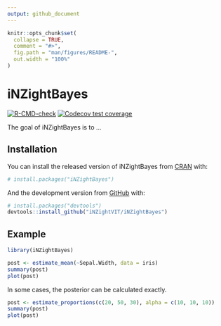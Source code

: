 ```yaml
---
output: github_document
---
```


<!-- README.md is generated from README.Rmd. Please edit that file -->

```r
knitr::opts_chunk$set(
  collapse = TRUE,
  comment = "#>",
  fig.path = "man/figures/README-",
  out.width = "100%"
)
```

# iNZightBayes

<!-- badges: start -->
[![R-CMD-check](https://github.com/iNZightVIT/iNZightBayes/workflows/R-CMD-check/badge.svg)](https://github.com/iNZightVIT/iNZightBayes/actions)
[![Codecov test coverage](https://codecov.io/gh/iNZightVIT/iNZightBayes/branch/master/graph/badge.svg)](https://codecov.io/gh/iNZightVIT/iNZightBayes?branch=master)
<!-- badges: end -->

The goal of iNZightBayes is to ...

## Installation

You can install the released version of iNZightBayes from [CRAN](https://CRAN.R-project.org) with:

``` r
# install.packages("iNZightBayes")
```

And the development version from [GitHub](https://github.com/) with:

``` r
# install.packages("devtools")
devtools::install_github("iNZightVIT/iNZightBayes")
```

## Example

```r
library(iNZightBayes)

post <- estimate_mean(~Sepal.Width, data = iris)
summary(post)
plot(post)
```


In some cases, the posterior can be calculated exactly.

```r
post <- estimate_proportions(c(20, 50, 30), alpha = c(10, 10, 10))
summary(post)
plot(post)
```
